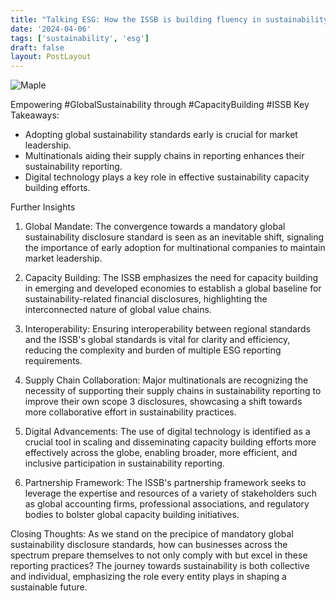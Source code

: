 ```yaml
---
title: "Talking ESG: How the ISSB is building fluency in sustainability"
date: '2024-04-06'
tags: ['sustainability', 'esg']
draft: false
layout: PostLayout
---
```


<div className="flex justify-center">
  <div className="my-1 w-full px-2 xl:my-1 xl:w-1/2 xl:px-2">
    <img src="https://willpolesa.pythonanywhere.com/static/podcast_thumbnails/recl2selxYXBvGPbipodcast_thumbnail.jpg" alt="Maple" className="mx-auto h-58 w-auto" />
  </div>
</div>

Empowering #GlobalSustainability through #CapacityBuilding #ISSB
Key Takeaways:
- Adopting global sustainability standards early is crucial for market leadership.
- Multinationals aiding their supply chains in reporting enhances their sustainability reporting.
- Digital technology plays a key role in effective sustainability capacity building efforts.

Further Insights
1. Global Mandate:
The convergence towards a mandatory global sustainability disclosure standard is seen as an inevitable shift, signaling the importance of early adoption for multinational companies to maintain market leadership.

2. Capacity Building:
The ISSB emphasizes the need for capacity building in emerging and developed economies to establish a global baseline for sustainability-related financial disclosures, highlighting the interconnected nature of global value chains.

3. Interoperability:
Ensuring interoperability between regional standards and the ISSB's global standards is vital for clarity and efficiency, reducing the complexity and burden of multiple ESG reporting requirements.

4. Supply Chain Collaboration:
Major multinationals are recognizing the necessity of supporting their supply chains in sustainability reporting to improve their own scope 3 disclosures, showcasing a shift towards more collaborative effort in sustainability practices.

5. Digital Advancements:
The use of digital technology is identified as a crucial tool in scaling and disseminating capacity building efforts more effectively across the globe, enabling broader, more efficient, and inclusive participation in sustainability reporting.

6. Partnership Framework:
The ISSB's partnership framework seeks to leverage the expertise and resources of a variety of stakeholders such as global accounting firms, professional associations, and regulatory bodies to bolster global capacity building initiatives.

Closing Thoughts:
As we stand on the precipice of mandatory global sustainability disclosure standards, how can businesses across the spectrum prepare themselves to not only comply with but excel in these reporting practices? The journey towards sustainability is both collective and individual, emphasizing the role every entity plays in shaping a sustainable future.
